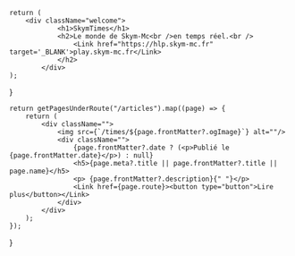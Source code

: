
    return (
        <div className="welcome">
				<h1>SkymTimes</h1>
				<h2>Le monde de Skym-Mc<br />en temps réel.<br />
					<Link href="https://hlp.skym-mc.fr" target='_BLANK'>play.skym-mc.fr</Link>
				</h2>
			</div>
    );
}

    return getPagesUnderRoute("/articles").map((page) => {
        return (
            <div className="">
                <img src={`/times/${page.frontMatter?.ogImage}`} alt=""/>
                <div className="">
                    {page.frontMatter?.date ? (<p>Publié le {page.frontMatter.date}</p>) : null}
                    <h5>{page.meta?.title || page.frontMatter?.title || page.name}</h5>
                    <p> {page.frontMatter?.description}{" "}</p>
                    <Link href={page.route}><button type="button">Lire plus</button></Link>
                </div>
            </div>
        );
    });
}

<BlogHeader/>
<BlogIndex/>